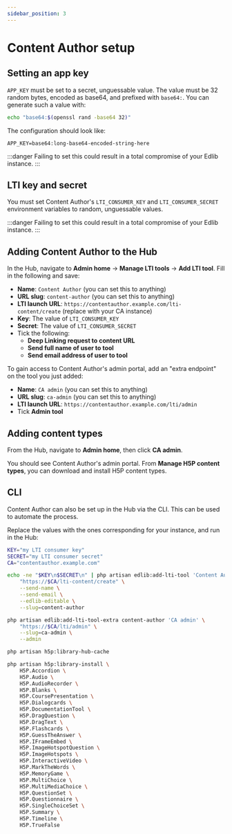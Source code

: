 ```yaml
---
sidebar_position: 3
---
```


# Content Author setup

## Setting an app key

`APP_KEY` must be set to a secret, unguessable value. The value must be 32
random bytes, encoded as base64, and prefixed with `base64:`. You can generate
such a value with:

```bash
echo "base64:$(openssl rand -base64 32)"
```

The configuration should look like:

```text title=".env"
APP_KEY=base64:long-base64-encoded-string-here
```

:::danger
Failing to set this could result in a total compromise of your Edlib instance.
:::

## LTI key and secret

You must set Content Author's `LTI_CONSUMER_KEY` and `LTI_CONSUMER_SECRET`
environment variables to random, unguessable values.

:::danger
Failing to set this could result in a total compromise of your Edlib instance.
:::

## Adding Content Author to the Hub

In the Hub, navigate to **Admin home** → **Manage LTI tools** → **Add LTI
tool**. Fill in the following and save:

- **Name**: `Content Author` (you can set this to anything)
- **URL slug**: `content-author` (you can set this to anything)
- **LTI launch URL**: `https://contentauthor.example.com/lti-content/create`
  (replace with your CA instance)
- **Key**: The value of `LTI_CONSUMER_KEY`
- **Secret**: The value of `LTI_CONSUMER_SECRET`
- Tick the following:
    - **Deep Linking request to content URL**
    - **Send full name of user to tool**
    - **Send email address of user to tool**

To gain access to Content Author's admin portal, add an "extra endpoint" on the
tool you just added:

- **Name**: `CA admin` (you can set this to anything)
- **URL slug**: `ca-admin` (you can set this to anything)
- **LTI launch URL**: `https://contentauthor.example.com/lti/admin`
- Tick **Admin tool**

## Adding content types

From the Hub, navigate to **Admin home**, then click **CA admin**.

You should see Content Author's admin portal. From **Manage H5P content
types**, you can download and install H5P content types.

## CLI

Content Author can also be set up in the Hub via the CLI. This can be used to
automate the process.

Replace the values with the ones corresponding for your instance, and run in
the Hub:

```bash
KEY="my LTI consumer key"
SECRET="my LTI consumer secret"
CA="contentauthor.example.com"

echo -ne "$KEY\n$SECRET\n" | php artisan edlib:add-lti-tool 'Content Author' \
    "https://$CA/lti-content/create" \
    --send-name \
    --send-email \
    --edlib-editable \
    --slug=content-author

php artisan edlib:add-lti-tool-extra content-author 'CA admin' \
    "https://$CA/lti/admin" \
    --slug=ca-admin \
    --admin

php artisan h5p:library-hub-cache

php artisan h5p:library-install \
    H5P.Accordion \
    H5P.Audio \
    H5P.AudioRecorder \
    H5P.Blanks \
    H5P.CoursePresentation \
    H5P.Dialogcards \
    H5P.DocumentationTool \
    H5P.DragQuestion \
    H5P.DragText \
    H5P.Flashcards \
    H5P.GuessTheAnswer \
    H5P.IFrameEmbed \
    H5P.ImageHotspotQuestion \
    H5P.ImageHotspots \
    H5P.InteractiveVideo \
    H5P.MarkTheWords \
    H5P.MemoryGame \
    H5P.MultiChoice \
    H5P.MultiMediaChoice \
    H5P.QuestionSet \
    H5P.Questionnaire \
    H5P.SingleChoiceSet \
    H5P.Summary \
    H5P.Timeline \
    H5P.TrueFalse
```
